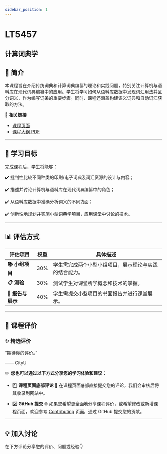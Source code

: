 ```yaml
---
sidebar_position: 1
---
```


# LT5457
## 计算词典学

## **📘 简介**
本课程旨在介绍传统词典和计算词典编纂的理论和实践问题，特别关注计算机与语料库在现代词典编纂中的应用。学生将学习如何从语料库数据中发现词汇用法并区分词义，作为编写词条的重要步骤。同时，课程还涵盖构建语义词典和自动词汇获取的方法。

🔗 **相关链接**
- [课程页面](https://www.cityu.edu.hk/catalogue/pg/202526/course/LT5457.htm)
- [课程大纲 PDF](https://www.cityu.edu.hk/catalogue/pg/202526/course/LT5457.pdf)

---

## **🎯 学习目标**

完成课程后，学生将能够：

✔️ 批判性比较不同种类的印刷/电子词典及词汇资源的设计与内容；

✔️ 描述并讨论计算机与语料库在现代词典编纂中的角色；

✔️ 从语料库数据中准确分析词义的不同方面；

✔️ 创新性地规划并实施小型词典学项目，应用课堂中讨论的技术。

---

## **📊 评估方式**

| **评估项目**              | **权重** | **具体描述**                                                                                     |
|--------------------------|---------|-----------------------------------------------------------------------------------------------|
| **📚 小组项目**            | 30%     | 学生需完成两个小型小组项目，展示理论与实践的结合能力。                                                 |
| **📋 测验**               | 30%     | 测试学生对课堂所学概念和技术的掌握。                                                              |
| **📄 报告与展示**          | 40%     | 学生需提交小型项目的书面报告并进行课堂展示。                                                       |

---

## **💬 课程评价**

### ✨ **精选评价**
<div className={commentStyles.commentBox}>
    <p className={commentStyles.commentText}>
        “期待你的评价。”
    </p>
    <p className={commentStyles.commentAuthor}>—— CityU</p>
</div>

✏️ **您也可以通过以下方式分享您的学习体验和建议：**

- 1️⃣ **课程页面底部评论**
💬 在课程页面底部直接提交您的评论，我们会审核后将其收录到网站中。

- 2️⃣ **GitHub 提交**
🌐 如果您希望更全面地分享课程评价，或希望修改或新增课程页面，欢迎参考 [Contributing](/contributing) 页面，通过 GitHub 提交您的贡献。

---

## **💡 加入讨论**

在下方评论分享您的评价、问题或经验👇
<Utterances />
